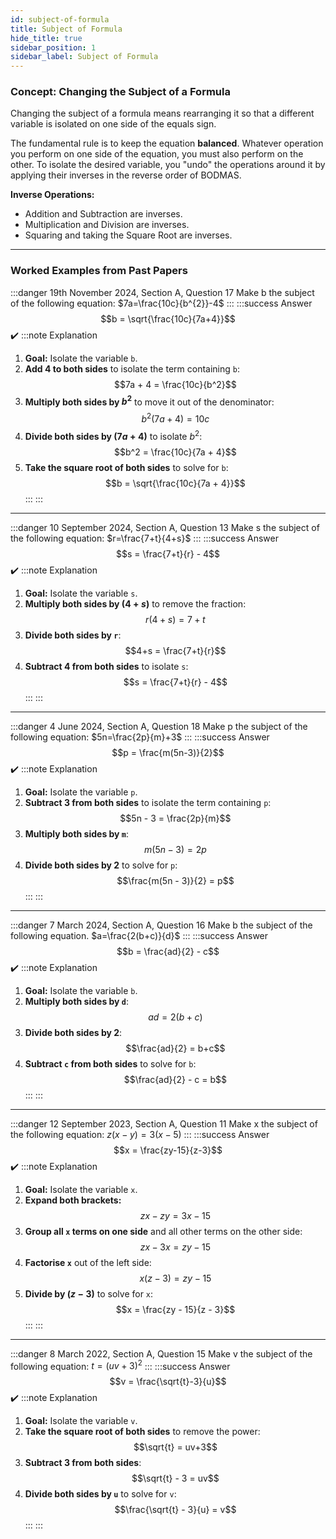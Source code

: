 ```yaml
---
id: subject-of-formula
title: Subject of Formula
hide_title: true
sidebar_position: 1
sidebar_label: Subject of Formula
---
```


<ModuleBanner />

### **Concept: Changing the Subject of a Formula**

Changing the subject of a formula means rearranging it so that a different variable is isolated on one side of the equals sign.

The fundamental rule is to keep the equation **balanced**. Whatever operation you perform on one side of the equation, you must also perform on the other. To isolate the desired variable, you "undo" the operations around it by applying their inverses in the reverse order of BODMAS.

**Inverse Operations:**
* Addition and Subtraction are inverses.
* Multiplication and Division are inverses.
* Squaring and taking the Square Root are inverses.

---
### **Worked Examples from Past Papers**

:::danger 19th November 2024, Section A, Question 17
Make b the subject of the following equation: $7a=\frac{10c}{b^{2}}-4$
:::
:::success Answer
$$b = \sqrt{\frac{10c}{7a+4}}$$ ✔️
:::note Explanation
1.  **Goal:** Isolate the variable `b`.
2.  **Add 4 to both sides** to isolate the term containing `b`:
$$7a + 4 = \frac{10c}{b^2}$$
3.  **Multiply both sides by $b^2$** to move it out of the denominator:
$$b^2(7a + 4) = 10c$$
4.  **Divide both sides by $(7a + 4)$** to isolate $b^2$:
$$b^2 = \frac{10c}{7a + 4}$$
5.  **Take the square root of both sides** to solve for `b`:
$$b = \sqrt{\frac{10c}{7a + 4}}$$
:::
:::

---
:::danger 10 September 2024, Section A, Question 13
Make s the subject of the following equation: $r=\frac{7+t}{4+s}$
:::
:::success Answer
$$s = \frac{7+t}{r} - 4$$ ✔️
:::note Explanation
1.  **Goal:** Isolate the variable `s`.
2.  **Multiply both sides by $(4+s)$** to remove the fraction:
$$r(4+s) = 7+t$$
3.  **Divide both sides by `r`**:
$$4+s = \frac{7+t}{r}$$
4.  **Subtract 4 from both sides** to isolate `s`:
$$s = \frac{7+t}{r} - 4$$
:::
:::

---
:::danger 4 June 2024, Section A, Question 18
Make p the subject of the following equation: $5n=\frac{2p}{m}+3$
:::
:::success Answer
$$p = \frac{m(5n-3)}{2}$$ ✔️
:::note Explanation
1.  **Goal:** Isolate the variable `p`.
2.  **Subtract 3 from both sides** to isolate the term containing `p`:
$$5n - 3 = \frac{2p}{m}$$
3.  **Multiply both sides by `m`**:
$$m(5n - 3) = 2p$$
4.  **Divide both sides by 2** to solve for `p`:
$$\frac{m(5n - 3)}{2} = p$$
:::
:::

---
:::danger 7 March 2024, Section A, Question 16
Make b the subject of the following equation. $a=\frac{2(b+c)}{d}$
:::
:::success Answer
$$b = \frac{ad}{2} - c$$ ✔️
:::note Explanation
1.  **Goal:** Isolate the variable `b`.
2.  **Multiply both sides by `d`**:
$$ad = 2(b+c)$$
3.  **Divide both sides by 2**:
$$\frac{ad}{2} = b+c$$
4.  **Subtract `c` from both sides** to solve for `b`:
$$\frac{ad}{2} - c = b$$
:::
:::

---
:::danger 12 September 2023, Section A, Question 11
Make x the subject of the following equation: $z(x-y)=3(x-5)$
:::
:::success Answer
$$x = \frac{zy-15}{z-3}$$ ✔️
:::note Explanation
1.  **Goal:** Isolate the variable `x`.
2.  **Expand both brackets:**
$$zx - zy = 3x - 15$$
3.  **Group all `x` terms on one side** and all other terms on the other side:
$$zx - 3x = zy - 15$$
4.  **Factorise `x`** out of the left side:
$$x(z - 3) = zy - 15$$
5.  **Divide by $(z-3)$** to solve for `x`:
$$x = \frac{zy - 15}{z - 3}$$
:::
:::

---
:::danger 8 March 2022, Section A, Question 15
Make v the subject of the following equation: $t=(uv+3)^{2}$
:::
:::success Answer
$$v = \frac{\sqrt{t}-3}{u}$$ ✔️
:::note Explanation
1.  **Goal:** Isolate the variable `v`.
2.  **Take the square root of both sides** to remove the power:
$$\sqrt{t} = uv+3$$
3.  **Subtract 3 from both sides**:
$$\sqrt{t} - 3 = uv$$
4.  **Divide both sides by `u`** to solve for `v`:
$$\frac{\sqrt{t} - 3}{u} = v$$
:::
:::